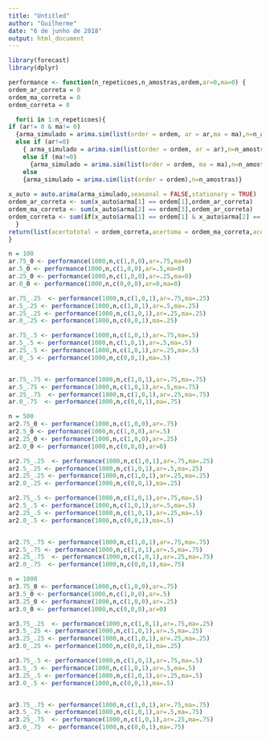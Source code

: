 ```yaml
---
title: "Untitled"
author: "Guilherme"
date: "6 de junho de 2018"
output: html_document
---
```


```r
library(forecast)
library(dplyr)

performance <- function(n_repeticoes,n_amostras,ordem,ar=0,ma=0) {
ordem_ar_correta = 0
ordem_ma_correta = 0
ordem_correta = 0

  for(i in 1:n_repeticoes){
if (ar!= 0 & ma!= 0)
  {arma_simulado = arima.sim(list(order = ordem, ar = ar,ma = ma),n=n_amostras)}
  else if (ar!=0) 
    { arma_simulado = arima.sim(list(order = ordem, ar = ar),n=n_amostras)}
    else if (ma!=0) 
      {arma_simulado = arima.sim(list(order = ordem, ma = ma),n=n_amostras)}
    else 
    {arma_simulado = arima.sim(list(order = ordem),n=n_amostras)}
    
x_auto = auto.arima(arma_simulado,seasonal = FALSE,stationary = TRUE)
ordem_ar_correta <- sum(x_auto$arma[1] == ordem[1],ordem_ar_correta)
ordem_ma_correta <- sum(x_auto$arma[2] == ordem[3],ordem_ar_correta)
ordem_correta <- sum(if(x_auto$arma[1] == ordem[1] & x_auto$arma[2] == ordem[3]) 1,ordem_correta)
  }
return(list(acertototal = ordem_correta,acertoma = ordem_ma_correta,acertoar = ordem_ar_correta,repeticoes = n_repeticoes,ordem = ordem,coefma = ma,coefar = ar,amostras_simuladas = n_amostras,prop_acertos = ordem_correta/n_repeticoes))
}

```



```r
n = 100
ar.75_0 <- performance(1000,n,c(1,0,0),ar=.75,ma=0)
ar.5_0 <- performance(1000,n,c(1,0,0),ar=.5,ma=0)
ar.25_0 <- performance(1000,n,c(1,0,0),ar=.25,ma=0)
ar.0_0 <- performance(1000,n,c(0,0,0),ar=0,ma=0)

ar.75_.25  <- performance(1000,n,c(1,0,1),ar=.75,ma=.25)
ar.5_.25 <- performance(1000,n,c(1,0,1),ar=.5,ma=.25)
ar.25_.25 <- performance(1000,n,c(1,0,1),ar=.25,ma=.25)
ar.0_.25 <- performance(1000,n,c(0,0,1),ma=.25)

ar.75_.5 <- performance(1000,n,c(1,0,1),ar=.75,ma=.5)
ar.5_.5 <- performance(1000,n,c(1,0,1),ar=.5,ma=.5)
ar.25_.5 <- performance(1000,n,c(1,0,1),ar=.25,ma=.5)
ar.0_.5 <- performance(1000,n,c(0,0,1),ma=.5)


ar.75_.75 <- performance(1000,n,c(1,0,1),ar=.75,ma=.75)
ar.5_.75 <- performance(1000,n,c(1,0,1),ar=.5,ma=.75)
ar.25_.75  <- performance(1000,n,c(1,0,1),ar=.25,ma=.75)
ar.0_.75  <- performance(1000,n,c(0,0,1),ma=.75)
```



```r
n = 500
ar2.75_0 <- performance(1000,n,c(1,0,0),ar=.75)
ar2.5_0 <- performance(1000,n,c(1,0,0),ar=.5)
ar2.25_0 <- performance(1000,n,c(1,0,0),ar=.25)
ar2.0_0 <- performance(1000,n,c(0,0,0),ar=0)

ar2.75_.25  <- performance(1000,n,c(1,0,1),ar=.75,ma=.25)
ar2.5_.25 <- performance(1000,n,c(1,0,1),ar=.5,ma=.25)
ar2.25_.25 <- performance(1000,n,c(1,0,1),ar=.25,ma=.25)
ar2.0_.25 <- performance(1000,n,c(0,0,1),ma=.25)

ar2.75_.5 <- performance(1000,n,c(1,0,1),ar=.75,ma=.5)
ar2.5_.5 <- performance(1000,n,c(1,0,1),ar=.5,ma=.5)
ar2.25_.5 <- performance(1000,n,c(1,0,1),ar=.25,ma=.5)
ar2.0_.5 <- performance(1000,n,c(0,0,1),ma=.5)


ar2.75_.75 <- performance(1000,n,c(1,0,1),ar=.75,ma=.75)
ar2.5_.75 <- performance(1000,n,c(1,0,1),ar=.5,ma=.75)
ar2.25_.75  <- performance(1000,n,c(1,0,1),ar=.25,ma=.75)
ar2.0_.75  <- performance(1000,n,c(0,0,1),ma=.75)
```


```r
n = 1000
ar3.75_0 <- performance(1000,n,c(1,0,0),ar=.75)
ar3.5_0 <- performance(1000,n,c(1,0,0),ar=.5)
ar3.25_0 <- performance(1000,n,c(1,0,0),ar=.25)
ar3.0_0 <- performance(1000,n,c(0,0,0),ar=0)

ar3.75_.25  <- performance(1000,n,c(1,0,1),ar=.75,ma=.25)
ar3.5_.25 <- performance(1000,n,c(1,0,1),ar=.5,ma=.25)
ar3.25_.25 <- performance(1000,n,c(1,0,1),ar=.25,ma=.25)
ar3.0_.25 <- performance(1000,n,c(0,0,1),ma=.25)

ar3.75_.5 <- performance(1000,n,c(1,0,1),ar=.75,ma=.5)
ar3.5_.5 <- performance(1000,n,c(1,0,1),ar=.5,ma=.5)
ar3.25_.5 <- performance(1000,n,c(1,0,1),ar=.25,ma=.5)
ar3.0_.5 <- performance(1000,n,c(0,0,1),ma=.5)


ar3.75_.75 <- performance(1000,n,c(1,0,1),ar=.75,ma=.75)
ar3.5_.75 <- performance(1000,n,c(1,0,1),ar=.5,ma=.75)
ar3.25_.75  <- performance(1000,n,c(1,0,1),ar=.25,ma=.75)
ar3.0_.75  <- performance(1000,n,c(0,0,1),ma=.75)
```
